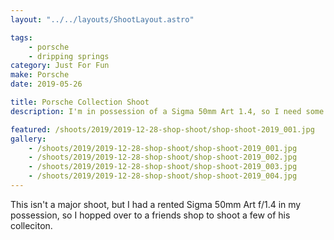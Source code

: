 ```yaml
---
layout: "../../layouts/ShootLayout.astro"

tags:
    - porsche
    - dripping springs
category: Just For Fun
make: Porsche
date: 2019-05-26

title: Porsche Collection Shoot
description: I'm in possession of a Sigma 50mm Art 1.4, so I need some cars to test shoot.

featured: /shoots/2019/2019-12-28-shop-shoot/shop-shoot-2019_001.jpg
gallery:
    - /shoots/2019/2019-12-28-shop-shoot/shop-shoot-2019_001.jpg
    - /shoots/2019/2019-12-28-shop-shoot/shop-shoot-2019_002.jpg
    - /shoots/2019/2019-12-28-shop-shoot/shop-shoot-2019_003.jpg
    - /shoots/2019/2019-12-28-shop-shoot/shop-shoot-2019_004.jpg
---
```


This isn't a major shoot, but I had a rented Sigma 50mm Art f/1.4 in my possession, so I hopped over to a friends shop to shoot a few of his colleciton.
